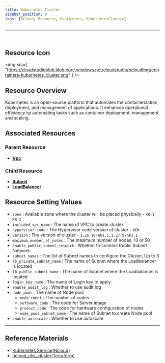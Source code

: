 ```yaml
---
title: Kubernetes Cluster
sidebar_position: 0
tags: [Ncloud, Resource, Containers, KubernetesCluster]
---
```


<hr />
<br />

## Resource Icon

<img
    src={
        "https://cloudstudioblob.blob.core.windows.net/cloudstudio/ncloudImg/containers-kubernetes_cluster.png"
    }
/>

## Resource Overview

Kubernetes is an open-source platform that automates the containerization, deployment, and management of applications. It enhances operational efficiency by automating tasks such as container deployment, management, and scaling.

## Associated Resources

### Parent Resource

-   [**Vpc**](https://docs.cstudio.app/en/docs/resource/ncloud/Networking/Vpc)

### Child Resource

-   [**Subnet**](https://docs.cstudio.app/en/docs/resource/ncloud/Networking/Subnet)
-   [**LoadBalancer**](https://docs.cstudio.app/en/docs/resource/ncloud/Networking/LoadBalancer)

## Resource Setting Values

-   `zone` : Available zone where the cluster will be placed physically - `KR-1`, `KR-2`
-   `included_vpc_name` : The name of VPC to create cluster
-   `hypervisor_code` : The Hypervisor code version of cluster - `XEN`
-   `version` : The version of cluster - `1.26.10-nks.1`, `1.27.9-nks.1`
-   `maximum_number_of_nodes` : The maximum number of nodes, 10 or 50
-   `enable_public_subnet_network` : Whether to connect Public Subnet Network
-   `subnet_names` : The list of Subnet names to configure the Cluster, Up to 3
-   `lb_private_subnet_name` : The name of Subnet where the Loadbalancer is located 
-   `lb_public_subnet_name` : The name of Subnet where the Loadbalancer is located 
-   `login_key_name` : The name of Login key to apply
-   `enable_audit_log` : Whether to use audit log
-   `node_pool` : The name of Node pool
    -   `node_count` : The number of codes
    -   `software_code` : The code for Server image
    -   `product_code` : The code for hardware configuration of nodes
    -   `node_pool_subnet_name` : The name of Subnet to create Node pool
-   `enable_autoscale` : Whether to use autoscale

---

## Reference Materials

-   [Kubernetes Service(Ncloud)](https://www.ncloud.com/product/containers/kubernetes)
-   [ncloud_nks_cluster(Terraform)](https://registry.terraform.io/providers/NaverCloudPlatform/ncloud/latest/en/docs/resources/nks_cluster)
